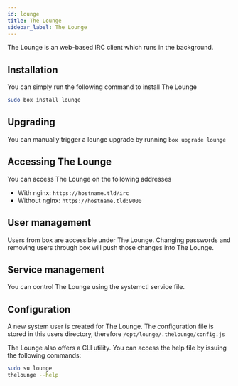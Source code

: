 ```yaml
---
id: lounge
title: The Lounge
sidebar_label: The Lounge
---
```


The Lounge is an web-based IRC client which runs in the background.

## Installation
You can simply run the following command to install The Lounge
```bash
sudo box install lounge
```

## Upgrading
You can manually trigger a lounge upgrade by running `box upgrade lounge`

## Accessing The Lounge

You can access The Lounge on the following addresses

- With nginx: `https://hostname.tld/irc`
- Without nginx: `https://hostname.tld:9000`

## User management
Users from box are accessible under The Lounge. Changing passwords and removing users through box will push those changes into The Lounge.

## Service management
You can control The Lounge using the systemctl service file.


<SystemdTabs service="lounge"/>

## Configuration
A new system user is created for The Lounge. The configuration file is stored in this users directory, therefore `/opt/lounge/.thelounge/config.js`

The Lounge also offers a CLI utility. You can access the help file by issuing the following commands:

```bash
sudo su lounge
thelounge --help
```
